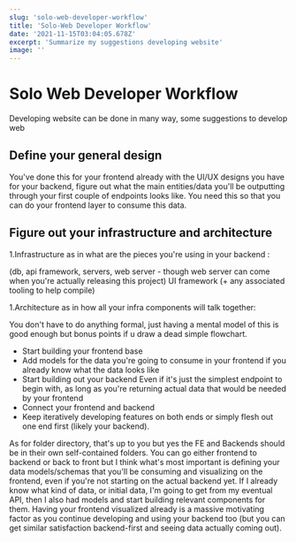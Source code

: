 ```yaml
---
slug: 'solo-web-developer-workflow'
title: 'Solo-Web Developer Workflow'
date: '2021-11-15T03:04:05.678Z'
excerpt: 'Summarize my suggestions developing website'
image: ''
---
```


# Solo Web Developer Workflow

Developing website can be done in many way, some suggestions to develop web

## Define your general design

You've done this for your frontend already with the UI/UX designs you have for your backend, figure out what the main entities/data you'll be outputting through your first couple of endpoints looks like. You need this so that you can do your frontend layer to consume this data.

## Figure out your infrastructure and architecture

1.Infrastructure as in what are the pieces you're using in your backend :

(db, api framework, servers, web server - though web server can come when you're actually releasing this project) UI framework (+ any associated tooling to help compile)

1.Architecture as in how all your infra components will talk together:

You don't have to do anything formal, just having a mental model of this is good enough but bonus points if u draw a dead simple flowchart.

- Start building your frontend base
- Add models for the data you're going to consume in your frontend if you already know what the data looks like
- Start building out your backend Even if it's just the simplest endpoint to begin with, as long as you're returning actual data that would be needed by your frontend
- Connect your frontend and backend
- Keep iteratively developing features on both ends or simply flesh out one end first (likely your backend).

As for folder directory, that's up to you but yes the FE and Backends should be in their own self-contained folders. You can go either frontend to backend or back to front but I think what's most important is defining your data models/schemas that you'll be consuming and visualizing on the frontend, even if you're not starting on the actual backend yet. If I already know what kind of data, or initial data, I'm going to get from my eventual API, then I also had models and start building relevant components for them. Having your frontend visualized already is a massive motivating factor as you continue developing and using your backend too (but you can get similar satisfaction backend-first and seeing data actually coming out).
